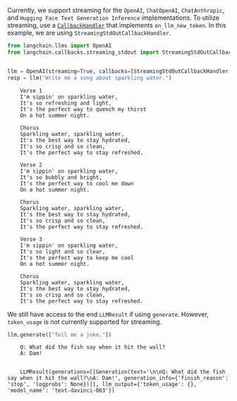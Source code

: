 Currently, we support streaming for the `OpenAI`, `ChatOpenAI`, `ChatAnthropic`, and `Hugging Face Text Generation Inference` implementations. To utilize streaming, use a [`CallbackHandler`](https://github.com/hwchase17/langchain/blob/master/langchain/callbacks/base.py) that implements `on_llm_new_token`. In this example, we are using `StreamingStdOutCallbackHandler`.
```python
from langchain.llms import OpenAI
from langchain.callbacks.streaming_stdout import StreamingStdOutCallbackHandler


llm = OpenAI(streaming=True, callbacks=[StreamingStdOutCallbackHandler()], temperature=0)
resp = llm("Write me a song about sparkling water.")
```

<CodeOutputBlock lang="python">

```
    Verse 1
    I'm sippin' on sparkling water,
    It's so refreshing and light,
    It's the perfect way to quench my thirst
    On a hot summer night.
    
    Chorus
    Sparkling water, sparkling water,
    It's the best way to stay hydrated,
    It's so crisp and so clean,
    It's the perfect way to stay refreshed.
    
    Verse 2
    I'm sippin' on sparkling water,
    It's so bubbly and bright,
    It's the perfect way to cool me down
    On a hot summer night.
    
    Chorus
    Sparkling water, sparkling water,
    It's the best way to stay hydrated,
    It's so crisp and so clean,
    It's the perfect way to stay refreshed.
    
    Verse 3
    I'm sippin' on sparkling water,
    It's so light and so clear,
    It's the perfect way to keep me cool
    On a hot summer night.
    
    Chorus
    Sparkling water, sparkling water,
    It's the best way to stay hydrated,
    It's so crisp and so clean,
    It's the perfect way to stay refreshed.
```

</CodeOutputBlock>

We still have access to the end `LLMResult` if using `generate`. However, `token_usage` is not currently supported for streaming.


```python
llm.generate(["Tell me a joke."])
```

<CodeOutputBlock lang="python">

```
    Q: What did the fish say when it hit the wall?
    A: Dam!


    LLMResult(generations=[[Generation(text='\n\nQ: What did the fish say when it hit the wall?\nA: Dam!', generation_info={'finish_reason': 'stop', 'logprobs': None})]], llm_output={'token_usage': {}, 'model_name': 'text-davinci-003'})
```

</CodeOutputBlock>
